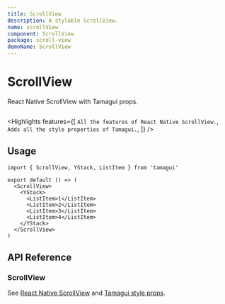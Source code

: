 ```yaml
---
title: ScrollView
description: A stylable ScrollView.
name: scrollView
component: ScrollView
package: scroll-view
demoName: ScrollView
---
```


# ScrollView

<Description>React Native ScrollView with Tamagui props.</Description>

<HeroContainer>
  <ScrollViewDemo />
</HeroContainer>

```tsx hero template=ScrollView

```

<Highlights
  features={[
    `All the features of React Native ScrollView.`,
    `Adds all the style properties of Tamagui.`,
  ]}
/>

## Usage

```tsx
import { ScrollView, YStack, ListItem } from 'tamagui'

export default () => (
  <ScrollView>
    <YStack>
      <ListItem>1</ListItem>
      <ListItem>2</ListItem>
      <ListItem>3</ListItem>
      <ListItem>4</ListItem>
    </YStack>
  </ScrollView>
)
```

## API Reference

### ScrollView

See [React Native ScrollView](https://reactnative.dev/docs/scrollview) and [Tamagui style props](https://tamagui.dev/docs/intro/props).
